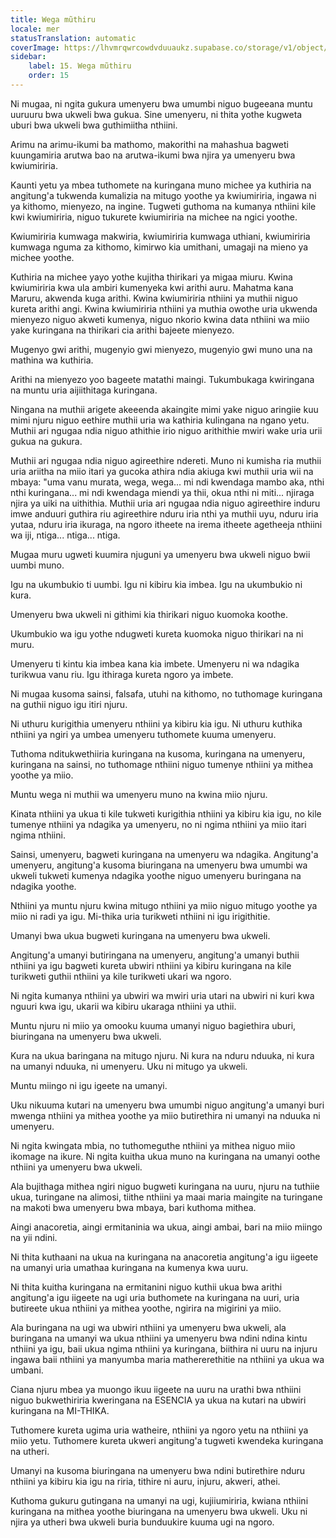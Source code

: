 ```yaml
---
title: Wega mũthiru
locale: mer
statusTranslation: automatic
coverImage: https://lhvmrqwrcowdvduuaukz.supabase.co/storage/v1/object/public/strapi-uploads/small_cover-educacion-fundamental.webp-2d51a7828a2b1309555be27f7e2a61a0.webp
sidebar:
    label: 15. Wega mũthiru
    order: 15
---
```

Ni mugaa, ni ngita gukura umenyeru bwa umumbi niguo bugeeana muntu uuruuru bwa ukweli bwa gukua. Sine umenyeru, ni thita yothe kugweta uburi bwa ukweli bwa guthimiitha nthiini.

Arimu na arimu-ikumi ba mathomo, makorithi na mahashua bagweti kuungamiria arutwa bao na arutwa-ikumi bwa njira ya umenyeru bwa kwiumiriria.

Kaunti yetu ya mbea tuthomete na kuringana muno michee ya kuthiria na angitung'a tukwenda kumalizia na mitugo yoothe ya kwiumiriria, ingawa ni ya kithomo, mienyezo, na ingine. Tugweti guthoma na kumanya nthiini kile kwi kwiumiriria, niguo tukurete kwiumiriria na michee na ngici yoothe.

Kwiumiriria kumwaga makwiria, kwiumiriria kumwaga uthiani, kwiumiriria kumwaga nguma za kithomo, kimirwo kia umithani, umagaji na mieno ya michee yoothe.

Kuthiria na michee yayo yothe kujitha thirikari ya migaa miuru. Kwina kwiumiriria kwa ula ambiri kumenyeka kwi arithi auru. Mahatma kana Maruru, akwenda kuga arithi. Kwina kwiumiriria nthiini ya muthii niguo kureta arithi angi. Kwina kwiumiriria nthiini ya muthia owothe uria ukwenda mienyezo niguo akweti kumenya, niguo nkorio kwina data nthiini wa miio yake kuringana na thirikari cia arithi bajeete mienyezo.

Mugenyo gwi arithi, mugenyio gwi mienyezo, mugenyio gwi muno una na mathina wa kuthiria.

Arithi na mienyezo yoo bageete matathi maingi. Tukumbukaga kwiringana na muntu uria aijiithitaga kuringana.

Ningana na muthii arigete akeeenda akaingite mimi yake niguo aringiie kuu mimi njuru niguo eethire muthii uria wa kathiria kulingana na ngano yetu. Muthii ari ngugaa ndia niguo athithie irio niguo arithithie mwiri wake uria urii gukua na gukura.

Muthii ari ngugaa ndia niguo agireethire ndereti. Muno ni kumisha ria muthii uria ariitha na miio itari ya gucoka athira ndia akiuga kwi muthii uria wii na mbaya: "uma vanu murata, wega, wega... mi ndi kwendaga mambo aka, nthi nthi kuringana... mi ndi kwendaga miendi ya thii, okua nthi ni miti... njiraga njira ya uiki na uithithia. Muthii uria ari ngugaa ndia niguo agireethire induru imwe anduuri guthira riu agireethire nduru iria nthi ya muthii uyu, nduru iria yutaa, nduru iria ikuraga, na ngoro itheete na irema itheete agetheeja nthiini wa iji, ntiga... ntiga... ntiga.

Mugaa muru ugweti kuumira njuguni ya umenyeru bwa ukweli niguo bwii uumbi muno.

Igu na ukumbukio ti uumbi. Igu ni kibiru kia imbea. Igu na ukumbukio ni kura.

Umenyeru bwa ukweli ni githimi kia thirikari niguo kuomoka koothe.

Ukumbukio wa igu yothe ndugweti kureta kuomoka niguo thirikari na ni muru.

Umenyeru ti kintu kia imbea kana kia imbete. Umenyeru ni wa ndagika turikwua vanu riu. Igu ithiraga kureta ngoro ya imbete.

Ni mugaa kusoma sainsi, falsafa, utuhi na kithomo, no tuthomage kuringana na guthii niguo igu itiri njuru.

Ni uthuru kurigithia umenyeru nthiini ya kibiru kia igu. Ni uthuru kuthika nthiini ya ngiri ya umbea umenyeru tuthomete kuuma umenyeru.

Tuthoma nditukwethiiria kuringana na kusoma, kuringana na umenyeru, kuringana na sainsi, no tuthomage nthiini niguo tumenye nthiini ya mithea yoothe ya miio.

Muntu wega ni muthii wa umenyeru muno na kwina miio njuru.

Kinata nthiini ya ukua ti kile tukweti kurigithia nthiini ya kibiru kia igu, no kile tumenye nthiini ya ndagika ya umenyeru, no ni ngima nthiini ya miio itari ngima nthiini.

Sainsi, umenyeru, bagweti kuringana na umenyeru wa ndagika. Angitung'a umenyeru, angitung'a kusoma biuringana na umenyeru bwa umumbi wa ukweli tukweti kumenya ndagika yoothe niguo umenyeru buringana na ndagika yoothe.

Nthiini ya muntu njuru kwina mitugo nthiini ya miio niguo mitugo yoothe ya miio ni radi ya igu. Mi-thika uria turikweti nthiini ni igu irigithitie.

Umanyi bwa ukua bugweti kuringana na umenyeru bwa ukweli.

Angitung'a umanyi butiringana na umenyeru, angitung'a umanyi buthii nthiini ya igu bagweti kureta ubwiri nthiini ya kibiru kuringana na kile turikweti guthii nthiini ya kile turikweti ukari wa ngoro.

Ni ngita kumanya nthiini ya ubwiri wa mwiri uria utari na ubwiri ni kuri kwa nguuri kwa igu, ukarii wa kibiru ukaraga nthiini ya uthii.

Muntu njuru ni miio ya omooku kuuma umanyi niguo bagiethira uburi, biuringana na umenyeru bwa ukweli.

Kura na ukua baringana na mitugo njuru. Ni kura na nduru nduuka, ni kura na umanyi nduuka, ni umenyeru. Uku ni mitugo ya ukweli.

Muntu miingo ni igu igeete na umanyi.

Uku nikuuma kutari na umenyeru bwa umumbi niguo angitung'a umanyi buri mwenga nthiini ya mithea yoothe ya miio butirethira ni umanyi na nduuka ni umenyeru.

Ni ngita kwingata mbia, no tuthomeguthe nthiini ya mithea niguo miio ikomage na ikure. Ni ngita kuitha ukua muno na kuringana na umanyi oothe nthiini ya umenyeru bwa ukweli.

Ala bujithaga mithea ngiri niguo bugweti kuringana na uuru, njuru na tuthiie ukua, turingane na alimosi, tiithe nthiini ya maai maria maingite na turingane na makoti bwa umenyeru bwa mbaya, bari kuthoma mithea.

Aingi anacoretia, aingi ermitaninia wa ukua, aingi ambai, bari na miio miingo na yii ndini.

Ni thita kuthaani na ukua na kuringana na anacoretia angitung'a igu iigeete na umanyi uria umathaa kuringana na kumenya kwa uuru.

Ni thita kuitha kuringana na ermitanini niguo kuthii ukua bwa arithi angitung'a igu iigeete na ugi uria buthomete na kuringana na uuri, uria butireete ukua nthiini ya mithea yoothe, ngirira na migirini ya miio.

Ala buringana na ugi wa ubwiri nthiini ya umenyeru bwa ukweli, ala buringana na umanyi wa ukua nthiini ya umenyeru bwa ndini ndina kintu nthiini ya igu, baii ukua ngima nthiini ya kuringana, biithira ni uuru na injuru ingawa baii nthiini ya manyumba maria mathererethitie na nthiini ya ukua wa umbani.

Ciana njuru mbea ya muongo ikuu iigeete na uuru na urathi bwa nthiini niguo bukwethiriria kweringana na ESENCIA ya ukua na kutari na ubwiri kuringana na MI-THIKA.

Tuthomere kureta ugima uria watheire, nthiini ya ngoro yetu na nthiini ya miio yetu. Tuthomere kureta ukweri angitung'a tugweti kwendeka kuringana na utheri.

Umanyi na kusoma biuringana na umenyeru bwa ndini butirethire nduru nthiini ya kibiru kia igu na riria, tithire ni auru, injuru, akweri, athei.

Kuthoma gukuru gutingana na umanyi na ugi, kujiiumiriria, kwiana nthiini kuringana na mithea yoothe biuringana na umenyeru bwa ukweli. Uku ni njira ya utheri bwa ukweli buria bunduukire kuuma ugi na ngoro.

